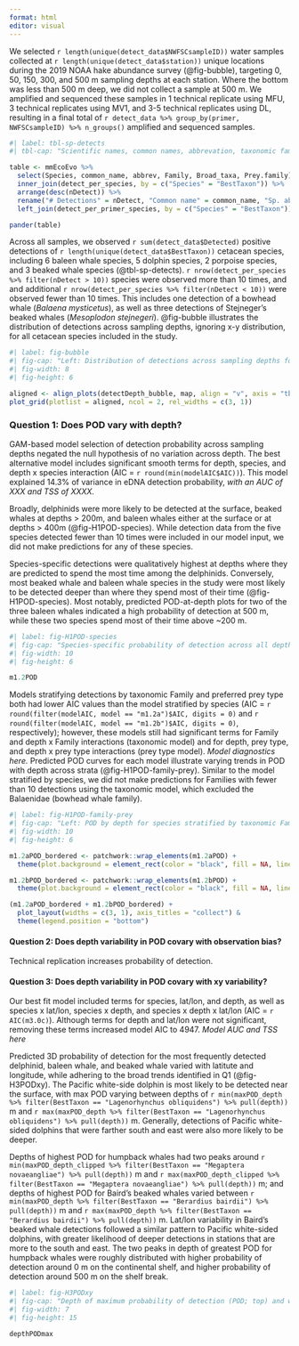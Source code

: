 ```yaml
---
format: html
editor: visual
---
```


We selected `r length(unique(detect_data$NWFSCsampleID))` water samples collected at `r length(unique(detect_data$station))` unique locations during the 2019 NOAA hake abundance survey (@fig-bubble), targeting 0, 50, 150, 300, and 500 m sampling depths at each station. Where the bottom was less than 500 m deep, we did not collect a sample at 500 m. We amplified and sequenced these samples in 1 technical replicate using MFU, 3 technical replicates using MV1, and 3-5 technical replicates using DL, resulting in a final total of `r detect_data %>% group_by(primer, NWFSCsampleID) %>% n_groups()` amplified and sequenced samples.

```r
#| label: tbl-sp-detects
#| tbl-cap: "Scientific names, common names, abbrevation, taxonomic family, broad prey category, and total number of detections for each cetacean species detected in our study area."

table <- mmEcoEvo %>% 
  select(Species, common_name, abbrev, Family, Broad_taxa, Prey.family) %>% 
  inner_join(detect_per_species, by = c("Species" = "BestTaxon")) %>% 
  arrange(desc(nDetect)) %>% 
  rename("# Detections" = nDetect, "Common name" = common_name, "Sp. abbrevation" = abbrev, "Prey family" = Prey.family, "Broad taxon" = Broad_taxa) %>% 
  left_join(detect_per_primer_species, by = c("Species" = "BestTaxon"))

pander(table)
```

Across all samples, we observed `r sum(detect_data$Detected)` positive detections of `r length(unique(detect_data$BestTaxon))` cetacean species, including 6 baleen whale species, 5 dolphin species, 2 porpoise species, and 3 beaked whale species (@tbl-sp-detects). `r nrow(detect_per_species %>% filter(nDetect > 10))` species were observed more than 10 times, and and additional `r nrow(detect_per_species %>% filter(nDetect < 10))` were observed fewer than 10 times. This includes one detection of a bowhead whale (*Balaena mysticetus*), as well as three detections of Stejneger's beaked whales (*Mesoplodon stejnegeri*). @fig-bubble illustrates the distribution of detections across sampling depths, ignoring x-y distribution, for all cetacean species included in the study.

```r
#| label: fig-bubble
#| fig-cap: "Left: Distribution of detections across sampling depths for all species included in the study. Species are grouped as follows: Baleen whales includes the Balaenopteridae, Balaenidae, and Eschericthidae; Dolphins/Porpoises includes all Delphinidae and Phocoenidae; Beaked whales includes all Ziphiidae. Right: Geographic distribution of samples used in this study, acquired from water collected during a 2019 survey of hake distribution in the California Current. "
#| fig-width: 8
#| fig-height: 6

aligned <- align_plots(detectDepth_bubble, map, align = "v", axis = "tblr")
plot_grid(plotlist = aligned, ncol = 2, rel_widths = c(3, 1))
```

### Question 1: Does POD vary with depth?

GAM-based model selection of detection probability across sampling depths negated the null hypothesis of no variation across depth. The best alternative model includes significant smooth terms for depth, species, and depth x species interaction (AIC = `r round(min(modelAIC$AIC))`). This model explained 14.3% of variance in eDNA detection probability, *with an AUC of XXX and TSS of XXXX.* 

Broadly, delphinids were more likely to be detected at the surface, beaked whales at depths > 200m, and baleen whales either at the surface or at depths > 400m (@fig-H1POD-species). While detection data from the five species detected fewer than 10 times were included in our model input, we did not make predictions for any of these species.

Species-specific detections were qualitatively highest at depths where they are predicted to spend the most time among the delphinids. Conversely, most beaked whale and baleen whale species in the study were most likely to be detected deeper than where they spend most of their time (@fig-H1POD-species). Most notably, predicted POD-at-depth plots for two of the three baleen whales indicated a high probability of detection at 500 m, while these two species spend most of their time above ~200 m.

```r
#| label: fig-H1POD-species
#| fig-cap: "Species-specific probability of detection across all depths sampled in this study. Solid line shows POD; shaded region shows 95% confidence interval. Dashed line shows proportional time at depth. Species abbreviation codes can be found in Table 1; plots are colored by taxonomic category as outlined in Table 1."
#| fig-width: 10
#| fig-height: 6

m1.2POD

```

Models stratifying detections by taxonomic Family and preferred prey type both had lower AIC values than the model stratified by species (AIC = `r round(filter(modelAIC, model == "m1.2a")$AIC, digits = 0)` and `r round(filter(modelAIC, model == "m1.2b")$AIC, digits = 0)`, respectively); however, these models still had significant terms for Family and depth x Family interactions (taxonomic model) and for depth, prey type, and depth x prey type interactions (prey type model). *Model diagnostics here.* Predicted POD curves for each model illustrate varying trends in POD with depth across strata (@fig-H1POD-family-prey). Similar to the model stratified by species, we did not make predictions for Families with fewer than 10 detections using the taxonomic model, which excluded the Balaenidae (bowhead whale family).

```r
#| label: fig-H1POD-family-prey
#| fig-cap: "Left: POD by depth for species stratified by taxonomic Family. Right: POD by depth for species stratified based on broad prey categories."
#| fig-width: 10
#| fig-height: 6

m1.2aPOD_bordered <- patchwork::wrap_elements(m1.2aPOD) +
  theme(plot.background = element_rect(color = "black", fill = NA, linewidth = 1))

m1.2bPOD_bordered <- patchwork::wrap_elements(m1.2bPOD) +
  theme(plot.background = element_rect(color = "black", fill = NA, linewidth = 1))

(m1.2aPOD_bordered + m1.2bPOD_bordered) +
  plot_layout(widths = c(3, 1), axis_titles = "collect") &
  theme(legend.position = "bottom")

```

#### Question 2: Does depth variability in POD covary with observation bias?

Technical replication increases probability of detection.

#### Question 3: Does depth variability in POD covary with xy variability?

Our best fit model included terms for species, lat/lon, and depth, as well as species x lat/lon, species x depth, and species x depth x lat/lon (AIC = `r AIC(m3.0c)`). Although terms for depth and lat/lon were not significant, removing these terms increased model AIC to 4947. *Model AUC and TSS here*

Predicted 3D probability of detection for the most frequently detected delphinid, baleen whale, and beaked whale varied with latitute and longitude, while adhering to the broad trends identified in Q1 (@fig-H3PODxy). The Pacific white-side dolphin is most likely to be detected near the surface, with max POD varying between depths of `r min(maxPOD_depth %>% filter(BestTaxon == "Lagenorhynchus obliquidens") %>% pull(depth))` m and `r max(maxPOD_depth %>% filter(BestTaxon == "Lagenorhynchus obliquidens") %>% pull(depth))` m. Generally, detections of Pacific white-sided dolphins that were farther south and east were also more likely to be deeper. 

Depths of highest POD for humpback whales had two peaks around `r min(maxPOD_depth_clipped %>% filter(BestTaxon == "Megaptera novaeangliae") %>% pull(depth))` m and `r max(maxPOD_depth_clipped %>% filter(BestTaxon == "Megaptera novaeangliae") %>% pull(depth))` m; and depths of highest POD for Baird's beaked whales varied between `r min(maxPOD_depth %>% filter(BestTaxon == "Berardius bairdii") %>% pull(depth))` m and `r max(maxPOD_depth %>% filter(BestTaxon == "Berardius bairdii") %>% pull(depth))` m. Lat/lon variability in Baird's beaked whale detections followed a similar pattern to Pacific white-sided dolphins, with greater likelihood of deeper detections in stations that are more to the south and east. The two peaks in depth of greatest POD for humpback whales were roughly distributed with higher probability of detection around 0 m on the continental shelf, and higher probability of detection around 500 m on the shelf break.

```r
#| label: fig-H3PODxy
#| fig-cap: "Depth of maximum probability of detection (POD; top) and width of 95% confidence itervals at max POD depth (bottom) for three species: Bbai = Baird's beaked whale (*B. bairdii*), Lobl = Pacific white-sided dolphin (*L. obliquidens*), Mnov = humpback whale (*M. novaegliae*)."
#| fig-width: 7
#| fig-height: 15

depthPODmax

```
